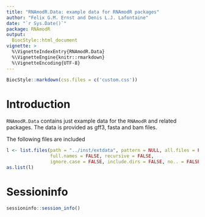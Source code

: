 ```yaml
---
title: "RNAmodR.Data: example data for RNAmodR packages"
author: "Felix G.M. Ernst and Denis L.J. Lafontaine"
date: "`r Sys.Date()`"
package: RNAmodR
output:
  BiocStyle::html_document
vignette: >
  %\VignetteIndexEntry{RNAmodR.Data}
  %\VignetteEngine{knitr::rmarkdown}
  %\VignetteEncoding{UTF-8}
---
```


```r
BiocStyle::markdown(css.files = c('custom.css'))
```

# Introduction

`RNAmodR.Data` contains just example data for the `RNAmodR` and related 
packages. The data is provided as gff3, fasta and bam files.

The following files are included

```r
l <- list.files(path = "../inst/extdata", pattern = NULL, all.files = FALSE,
                full.names = FALSE, recursive = FALSE,
                ignore.case = FALSE, include.dirs = FALSE, no.. = FALSE)
as.list(l)
```

# Sessioninfo

```r
sessioninfo::session_info()
```
